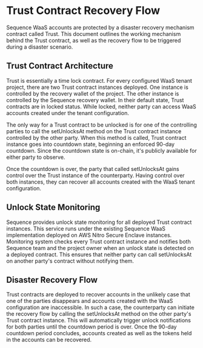 # Trust Contract Recovery Flow
Sequence WaaS accounts are protected by a disaster recovery mechanism contract called Trust. This document outlines the working mechanism behind the Trust contract, as well as the recovery flow to be triggered during a disaster scenario.

## Trust Contract Architecture
Trust is essentially a time lock contract. For every configured WaaS tenant project, there are two Trust contract instances deployed. One instance is controlled by the recovery wallet of the project. The other instance is controlled by the Sequence recovery wallet. In their default state, Trust contracts are in locked status. While locked, neither party can access WaaS accounts created under the tenant configuration.

The only way for a Trust contract to be unlocked is for one of the controlling parties to call the setUnlocksAt method on the Trust contract instance controlled by the other party. When this method is called, Trust contract instance goes into countdown state, beginning an enforced 90-day countdown. Since the countdown state is on-chain, it's publicly available for either party to observe.

Once the countdown is over, the party that called setUnlocksAt gains control over the Trust instance of the counterparty. Having control over both instances, they can recover all accounts created with the WaaS tenant configuration.

## Unlock State Monitoring
Sequence provides unlock state monitoring for all deployed Trust contract instances. This service runs under the existing Sequence WaaS implementation deployed on AWS Nitro Secure Enclave instances. Monitoring system checks every Trust contract instance and notifies both Sequence team and the project owner when an unlock state is detected on a deployed contract. This ensures that neither party can call setUnlocksAt on another party's contract without notifying them.

## Disaster Recovery Flow
Trust contracts are deployed to recover accounts in the unlikely case that one of the parties disappears and accounts created with the WaaS configuration are inaccessible. In such a case, the counterparty can initiate the recovery flow by calling the setUnlocksAt method on the other party's Trust contract instance. This will automatically trigger unlock notifications for both parties until the countdown period is over. Once the 90-day countdown period concludes, accounts created as well as the tokens held in the accounts can be recovered.